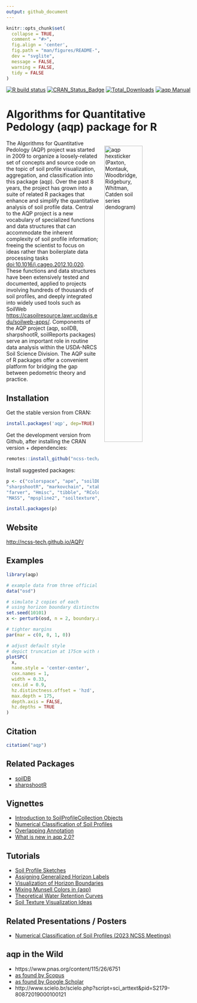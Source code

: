 ```yaml
---
output: github_document
---
```


<!-- README.md is generated from README.Rmd. Please edit that file -->

```r
knitr::opts_chunk$set(
  collapse = TRUE,
  comment = "#>",
  fig.align = 'center',
  fig.path = "man/figures/README-",
  dev = "svglite",
  message = FALSE,
  warning = FALSE,
  tidy = FALSE
)
```

[![R build status](https://github.com/ncss-tech/aqp/workflows/R-CMD-check/badge.svg)](https://github.com/ncss-tech/aqp/actions)
[![CRAN_Status_Badge](http://www.r-pkg.org/badges/version/aqp)](http://cran.r-project.org/web/packages/aqp)
[![Total_Downloads](http://cranlogs.r-pkg.org/badges/grand-total/aqp)](https://cran.r-project.org/package=aqp)
[![aqp Manual](https://img.shields.io/badge/docs-HTML-informational)](http://ncss-tech.github.io/aqp/)

# Algorithms for Quantitative Pedology (aqp) package for R

<!-- aqp hexsticker! -->
<a href="https://raw.githubusercontent.com/ncss-tech/aqp/master/misc/hexstickers/aqp_sticker_v2.png">
<img src = "https://raw.githubusercontent.com/ncss-tech/aqp/master/misc/hexstickers/aqp_sticker_v2.png" alt = "aqp hexsticker (Paxton, Montauk, Woodbridge, Ridgebury, Whitman, Catden soil series dendogram)" title = "aqp hexsticker (Paxton, Montauk, Woodbridge, Ridgebury, Whitman, Catden soil series dendogram)" width = "45%" height = "45%" hspace="15" vspace="15" align="right"/></a>

The Algorithms for Quantitative Pedology (AQP) project was started in 2009 to organize a loosely-related set of concepts and source code on the topic of soil profile visualization, aggregation, and classification into this package (aqp). Over the past 8 years, the project has grown into a suite of related R packages that enhance and simplify the quantitative analysis of soil profile data. Central to the AQP project is a new vocabulary of specialized functions and data structures that can accommodate the inherent complexity of soil profile information; freeing the scientist to focus on ideas rather than boilerplate data processing tasks <doi:10.1016/j.cageo.2012.10.020>. These functions and data structures have been extensively tested and documented, applied to projects involving hundreds of thousands of soil profiles, and deeply integrated into widely used tools such as SoilWeb <https://casoilresource.lawr.ucdavis.edu/soilweb-apps/>. Components of the AQP project (aqp, soilDB, sharpshootR, soilReports packages) serve an important role in routine data analysis within the USDA-NRCS Soil Science Division. The AQP suite of R packages offer a convenient platform for bridging the gap between pedometric theory and practice.

## Installation

Get the stable version from CRAN:

```r
install.packages('aqp', dep=TRUE)
```

Get the development version from Github, after installing the CRAN version + dependencies:

```r
remotes::install_github("ncss-tech/aqp", dependencies=FALSE, upgrade=FALSE, build=FALSE)
```

Install suggested packages:
```r
p <- c("colorspace", "ape", "soilDB", "latticeExtra", "tactile", "compositions", 
"sharpshootR", "markovchain", "xtable", "testthat", "Gmedian", 
"farver", "Hmisc", "tibble", "RColorBrewer", "scales", "digest", 
"MASS", "mpspline2", "soiltexture", "knitr", "rmarkdown")

install.packages(p)
```

## Website
[http://ncss-tech.github.io/AQP/](http://ncss-tech.github.io/AQP/)

## Examples

```r
library(aqp)

# example data from three official series descriptions
data("osd")

# simulate 2 copies of each
# using horizon boundary distinctness offsets
set.seed(10101)
x <- perturb(osd, n = 2, boundary.attr = 'hzd', min.thickness = 5)

# tighter margins
par(mar = c(0, 0, 1, 0))

# adjust default style
# depict truncation at 175cm with ragged bottom
plotSPC(
  x, 
  name.style = 'center-center', 
  cex.names = 1,
  width = 0.33,
  cex.id = 0.9,
  hz.distinctness.offset = 'hzd', 
  max.depth = 175, 
  depth.axis = FALSE, 
  hz.depths = TRUE
)

```

## Citation
```r
citation("aqp")
```

## Related Packages
  * [soilDB](https://github.com/ncss-tech/soilDB)
  * [sharpshootR](https://github.com/ncss-tech/sharpshootR)

## Vignettes 
  * [Introduction to SoilProfileCollection Objects](https://ncss-tech.github.io/aqp/articles/Introduction-to-SoilProfileCollection-Objects.html)
  * [Numerical Classification of Soil Profiles](https://ncss-tech.github.io/aqp/articles/NCSP.html)
  * [Overlapping Annotation](https://ncss-tech.github.io/aqp/articles/label-placement.html)
  * [What is new in aqp 2.0?](https://ncss-tech.github.io/aqp/articles/new-in-aqp-2.html)

## Tutorials
  * [Soil Profile Sketches](https://ncss-tech.github.io/AQP/aqp/sketches.html)
  * [Assigning Generalized Horizon Labels](https://ncss-tech.github.io/AQP/aqp/gen-hz-assignment.html)
  * [Visualization of Horizon Boundaries](https://ncss-tech.github.io/AQP/aqp/hz-boundaries.html)
  * [Mixing Munsell Colors in {aqp}](https://ncss-tech.github.io/AQP/aqp/mix-colors.html)
  * [Theoretical Water Retention Curves](https://ncss-tech.github.io/AQP/aqp/water-retention-curves.html)
  * [Soil Texture Visualization Ideas](https://ncss-tech.github.io/AQP/aqp/soiltexture-vizualization-ideas.html)

## Related Presentations / Posters
  * [Numerical Classification of Soil Profiles (2023 NCSS Meetings)](https://ncss-tech.github.io/AQP/presentations/2023-NCSS-NCSP-poster.pdf)

## aqp in the Wild
  * https://www.pnas.org/content/115/26/6751
  * [as found by Scopus](https://www.scopus.com/results/citedbyresults.uri?sort=plf-f&cite=2-s2.0-84871520076&src=s&imp=t&sid=77a47f45322dcfd492772ab2198cbd60&sot=cite&sdt=a&sl=0&origin=inward&editSaveSearch=&txGid=2178c12c5b47dbcdd8b2f12cd9a81478)
  * [as found by Google Scholar](https://scholar.google.com/scholar?cites=14155970656017510549&as_sdt=5,29&sciodt=0,29&hl=en)
  * http://www.scielo.br/scielo.php?script=sci_arttext&pid=S2179-80872019000100121

